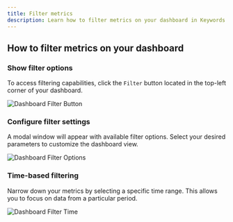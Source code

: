 ```yaml
---
title: Filter metrics
description: Learn how to filter metrics on your dashboard in Keywords AI for complete LLM application observability.
---
```


## How to filter metrics on your dashboard

### Show filter options
To access filtering capabilities, click the `Filter` button located in the top-left corner of your dashboard.

<Frame>
<img src="https://keywordsai-static.s3.us-east-1.amazonaws.com/docs/observability/dashboard-filter.png" alt="Dashboard Filter Button"/>
</Frame>

### Configure filter settings
A modal window will appear with available filter options. Select your desired parameters to customize the dashboard view.

<Frame>
<img src="https://keywordsai-static.s3.us-east-1.amazonaws.com/docs/observability/dashboard-filter-options.png" alt="Dashboard Filter Options"/>
</Frame>

### Time-based filtering
Narrow down your metrics by selecting a specific time range. This allows you to focus on data from a particular period.

<Frame>
<img src="https://keywordsai-static.s3.us-east-1.amazonaws.com/docs/observability/dashboard-filter-time.png" alt="Dashboard Filter Time"/>
</Frame>
